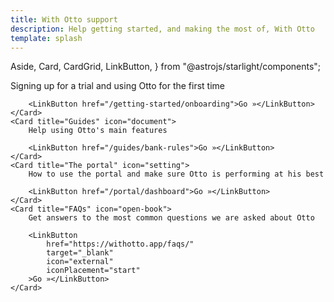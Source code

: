 ```yaml
---
title: With Otto support
description: Help getting started, and making the most of, With Otto
template: splash
---
```


  Aside,
  Card,
  CardGrid,
  LinkButton,
} from "@astrojs/starlight/components";

<CardGrid>
	<Card title="Getting started" icon="rocket">
		Signing up for a trial and using Otto for the first time

        <LinkButton href="/getting-started/onboarding">Go »</LinkButton>
    </Card>
    <Card title="Guides" icon="document">
    	Help using Otto's main features

        <LinkButton href="/guides/bank-rules">Go »</LinkButton>
    </Card>
    <Card title="The portal" icon="setting">
    	How to use the portal and make sure Otto is performing at his best

        <LinkButton href="/portal/dashboard">Go »</LinkButton>
    </Card>
    <Card title="FAQs" icon="open-book">
        Get answers to the most common questions we are asked about Otto

        <LinkButton
            href="https://withotto.app/faqs/"
            target="_blank"
            icon="external"
            iconPlacement="start"
        >Go »</LinkButton>
    </Card>

</CardGrid>
